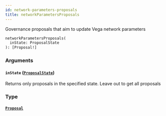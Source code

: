 ```yaml
---
id: network-parameters-proposals
title: networkParametersProposals
---
```


Governance proposals that aim to update Vega network parameters

```graphql
networkParametersProposals(
  inState: ProposalState
): [Proposal!]

```

### Arguments

#### `inState` ([`ProposalState`](/graphql/enums/proposal-state))

Returns only proposals in the specified state. Leave out to get all proposals

### Type

#### [`Proposal`](/graphql/objects/proposal)
